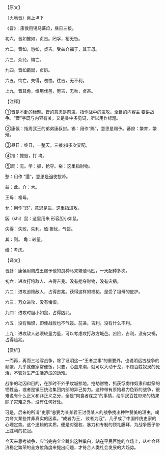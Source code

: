 

【原文】

（火地晋）离上坤下

《晋》：康侯用锡马蕃庶，昼日三接。

初六，晋如摧如，贞吉。罔孚，裕无咎。

六二，晋如，愁如，贞吉。受兹介福于，其王母。

六三，众允，悔亡。

九四，晋如鼫鼠，贞厉。

六五，悔亡，失得，勿恤。往吉，无不利。

上九，晋其角，维用伐邑，厉吉，无咎，贞吝。

【注释】

①晋是本卦的标题。晋的意思是前进，指作战中的进攻。全卦的内容主 要讲战争。“晋”字既与内容有关，又是卦中多见词，所以用作标题。

②康侯：指周武王的弟弟康叔封。锡：用作“赐”，意思是赐予。蕃庶：繁育，繁殖。

③昼日：终日，一整天。三接:指多次交配。

④摧：摧毁，打 垮。

⑤罔：无。孚：抓，抢夺。裕：这里指财物。

愁：用作 “遒”，意思是迫使投降。

兹：此。介：大。

王母：祖母。

允：用作“郓”，意思是进，这里指进攻。

鼫（shi）鼠：这里用来 形容胆小如鼠。

失得：失败，失利。恤:担忧，气馁。

其：则。 角：较量。

维：考虑。

【译文】

晋卦：康侯用周成王赐予他的良种马来繁殖马匹，一天配种多次。

初六：进攻打垮敌人、占得吉兆。没有抢夺财物，没有灾祸。

六二：进攻迫降敌人，占得吉兆。获得这样的福祐，是受了祖母的庇护。

六三：万众进攻，没有悔恨。

九四：进攻时胆小如鼠，占得凶兆。

六五：没有悔恨，即使战败也不气馁。前进，吉利。没有什么不利。

上九：进攻敌人必须较量力量，可以考虑攻打敌方城邑。凶险，吉利，没有灾祸，占得险兆。

【赏析】

一而再，再而三地写战争，除了证明这一“王者之事”的重要外，也说明远古战争的频繁，几乎就像家常便饭，只要，心血来潮，就可以大动干戈，不顾百姓奴隶的死活，不管对生产生活造成的劫难。

战争的动因和目的，在那时不外乎攻城掠地，抢劫财物，抓获俘虏作奴隶和献祭的牺牲品，或者是镇压统治集团内部的异己势力。这种带有原始暴力色彩的战争，很难说有什么正义和非正义之分，全是“肉食者谋之”的事情，给平民百姓带来的结果除了灾难之外，没有任何好处。

可是，后来的所谓“史家”总要为某某君王讨伐某人的战争找出种种赞美的理由，竭力夸大某些并非真实的因素。“成者为王， 败者为寇”，几乎成了中国传统史家的心理定势。这个逻辑的实质，便是对强权、暴力和专制的顶礼膜拜，为战争贩子带上胜利的花冠。

今天来思考战争，应当完完全全跳出这种巢臼，站在平民百姓的立场上，从社会经济稳定繁荣的全方位角度来提出问题，才符合人类社会发展的大趋势。

